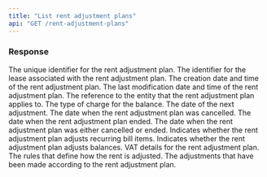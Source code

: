 ```yaml
---
title: "List rent adjustment plans"
api: "GET /rent-adjustment-plans"
---
```


### Response

<ResponseField name="id" type="string">
  The unique identifier for the rent adjustment plan.
</ResponseField>

<ResponseField name="leaseId" type="string">
  The identifier for the lease associated with the rent adjustment plan.
</ResponseField>

<ResponseField name="created" type="ZonedDateTime">
  The creation date and time of the rent adjustment plan.
</ResponseField>

<ResponseField name="modified" type="ZonedDateTime">
  The last modification date and time of the rent adjustment plan.
</ResponseField>

<ResponseField name="adjusteeRef" type="EntityRef">
  The reference to the entity that the rent adjustment plan applies to.
</ResponseField>

<ResponseField name="balanceChargeType" type="SmartText (optional)">
  The type of charge for the balance.
</ResponseField>

<ResponseField name="nextAdjustmentDate" type="LocalDate (optional)">
  The date of the next adjustment.
</ResponseField>

<ResponseField name="cancelledOn" type="LocalDate (optional)">
  The date when the rent adjustment plan was cancelled.
</ResponseField>

<ResponseField name="endedOn" type="LocalDate (optional)">
  The date when the rent adjustment plan ended.
</ResponseField>

<ResponseField name="cancelledOrEndedOn" type="LocalDate (optional)">
  The date when the rent adjustment plan was either cancelled or ended.
</ResponseField>

<ResponseField name="adjustsRecurringBillItem" type="boolean">
  Indicates whether the rent adjustment plan adjusts recurring bill items.
</ResponseField>

<ResponseField name="adjustsBalance" type="boolean">
  Indicates whether the rent adjustment plan adjusts balances.
</ResponseField>

<ResponseField name="vat" type="Tax (optional)">
  VAT details for the rent adjustment plan.
</ResponseField>

<ResponseField name="rentAdjustmentRules" type="Array of RentAdjustmentRule Objects">
  The rules that define how the rent is adjusted.
</ResponseField>

<ResponseField name="adjustments" type="Array of Adjustment Objects">
  The adjustments that have been made according to the rent adjustment plan.
</ResponseField>
